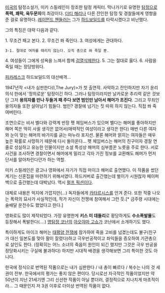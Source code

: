 [[미국]]의 탐정소설가, 미키 스필레인이 창조한 탐정 캐릭터.
막나가기로 유명한 [[탐정]]으로 '''폭력, 쾌락, 육두문자'''의 최강이다. [[더티 해리]]나 다른 잔인한 탐정 및 경찰들에게 영향을 준 걸로 유명하다. [[레이먼드 챈들러]]는 그가 [[하드보일드]]를 타락시켰다고 비난했다. 

그의 특징은 대략 다음과 같다.

1. 무조건 패고 본다.
2. 무조건 쏴 죽인다.
3. 여성에게는 관대하다. 
 3-1. 절대로 여자를 때리지 않는다. 오직 총으로 쏴 죽일 뿐.
4. 여성들이 그에게 성욕을 느껴서 함께 [[검열삭제]]한다.
5. 그는 절대로 옳다.
6. 사람을 죽일 때는 정당방위다.

[[피카레스크]] 하드보일드의 대선배격...

1947년작 <내가 심판한다(I,The Jury)>가 첫 출연작. 사악하고 잔인하지만 자기 윤리의식 한에서 '정의로운' 탐정이긴 하다. 그러나 탐정이라지만 날카로운 추리력 같은 것보단 그저 '''용의자를 만나 두들겨 패 주다 보면 범인만 남아서 해머가 조진다'''. 그리고 무죄인 용의자들 또한 살아남기 힘들다. 범인? 경찰에 넘기는 짓 따위 하지 않는다. 직접 쏴 죽여버린다.

조연으로는 비서 벨다와 강력계 반장 펫 체임버스가 있으며 벨다는 해머를 좋아하지만 해머 쪽은 딱히 사귈 생각은 없어서(매력적인 여성이라고 생각은 한다) 매번 다른 여자와 눈이 맞는 해머의 바가지를 긁는 마누라 포지션. 물론 해머와 얽히는 여자들은 매우 높은 확률로 사망하기 때문에 다시 돌아온다...
펫 체임버스는 해머의 친구이자 경찰 연줄로 성실하고 유능한 인물이지만 소설 특성상 해머의 심부름꾼 노릇을 주로 한다. 서로 사건을 조사하면 경찰이면서 해머에게 밀리고 각자 가진 정보를 교환해도 해머가 먼저 단서를 알아차린다던가 하는 역할. 

미키 스필레인은 광고나 영화에서 자기가 직접 마이크 해머로 출연했다. 이 작품을 썼던 계기는 신혼집을 마련하기 위해서였다. 하드커버로 출간했는데 벌이가 시원찮자 페이퍼백으로 출간했는데 대박났다. 역시 [[펄프 픽션]]이다. 

대체로 내용은 억지에 가깝지만(...) 독자들에게 [[카타르시스]]를 안겨 준다. 또한 작중 나오는 폭력의 묘사가 사실적인데, 작가 자신이 전쟁에 참여해서 그런 듯.[* 금주령 시대에는 술배달 운전수도 했었다고 한다.]

영화로도 많이 제작되었다. 가장 유명한게 '''키스 미 데들리'''로 황당하게도 '''수소폭발물'''도 등장해서 폭발한다(....) [[명탐정 코난]]의 [[아오야마 고쇼]]가 코난에서 소개하기도 했다. 

특이하게도 마이크 해머는 [[태평양 전쟁]]에 참가하여 죽을 고비를 넘겼는데도 불구(친구가 대신 일본도를 맞아 팔이 잘렸다)하고 극우반공적이고 좌익들을 증오하여 기관총으로 살인도 한다. (정확히는 어느 소녀의 죽음이 원인이 되긴 했지만 그것은 극우 반공을 정당화시키는 구실에 불과하다) 하지만 시대적 배경을 생각해보면 그리 특이한 것도 아니다.

한국에 정식으로 번역된 작품으로는 내가 심판한다 / 내 총이 빠르다 / 복수는 나의 것 세 권이 전부. 한국에서의 평가는 좋지 않은 편이다. 당시로선 자극적인 작품이었지만 약 50년이 지난 21세기엔 그리 신선한 작품이 아닐 뿐더러, 결정적으로 지나치게 마초적이라... 그 때문인지 저 3권 이후로 더이상 번역된 작품이 없다.

